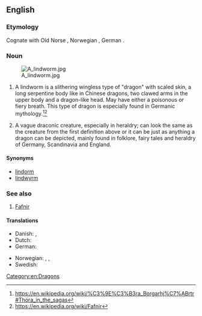==English==
{{wikipedia}}

===Etymology===
Cognate with Old Norse {{m|non|linnormr||constrictor snake}}, Norwegian {{m|no|lindorm||serpent}}, German {{m|de|Lindwurm||dragon}}.

===Noun===
{{en-noun}}

[[File:A lindworm.jpg|thumb]]

# {{lb|en|mythology}} A lindworm is a slithering wingless type of "dragon" with scaled skin, a long serpentine body like in Chinese dragons, two clawed arms in the upper body and a dragon-like head. May have either a poisonous or fiery breath. This type of dragon is especially found in Germanic mythology.<ref>https://en.wikipedia.org/wiki/%C3%9E%C3%B3ra_Borgarhj%C7%ABrtr#Thora_in_the_sagas</ref><ref>https://en.wikipedia.org/wiki/Fafnir</ref>
# {{lb|en|folklore, fairy tales and heraldry}} A vague draconic creature, especially in heraldry; can look the same as the creature from the first definition above or it can be just as anything a dragon can be depicted, mainly found in folklore, fairy tales and heraldry of Germany, Scandinavia and England.

====Synonyms====
* [[lindorm]]
* [[lindwyrm]]

===See also===
# [[Fafnir]]

====Translations====
{{trans-top|a wingless bipedal dragon}}
* Danish: {{t|da|lindorm}}, {{t|da|søslange}}
* Dutch: {{t+|nl|lintworm}}
* German: {{t+|de|Lindwurm|m}}
{{trans-mid}}
* Norwegian: {{t|no|linnorm}}, {{t|no|lindorm}}, {{t|no|sjøslanger}}
* Swedish: {{t+|sv|lindorm}}
{{trans-bottom}}

{{trans-top|any draconic creature}}
{{trans-mid}}
{{trans-bottom}}

[[Category:en:Dragons]]